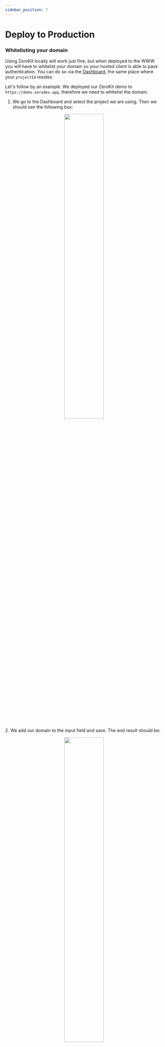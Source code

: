 ```yaml
---
sidebar_position: 7
---
```


# Deploy to Production

### Whitelisting your domain
Using ZeroKit locally will work just fine, but when deployed to the WWW you will have to whitelist your domain so your hosted client is able to pass authentication.
You can do so via the [Dashboard](https://dashboard.zerodev.app/), the same place where your `projectId` resides.

Let's follow by an example. We deployed our ZeroKit demo to `https://demo.zerodev.app`, therefore we need to whitelist the domain.

1. We go to the Dashboard and select the project we are using. Then we should see the following box:
<p align="center">
  <img src="/img/whitelisting_domain.png" width="50%" />
</p>
2. We add our domain to the input field and save. The end result should be:
<p align="center">
  <img src="/img/whitelisted_domain.png" width="50%" />
</p>

That's it.